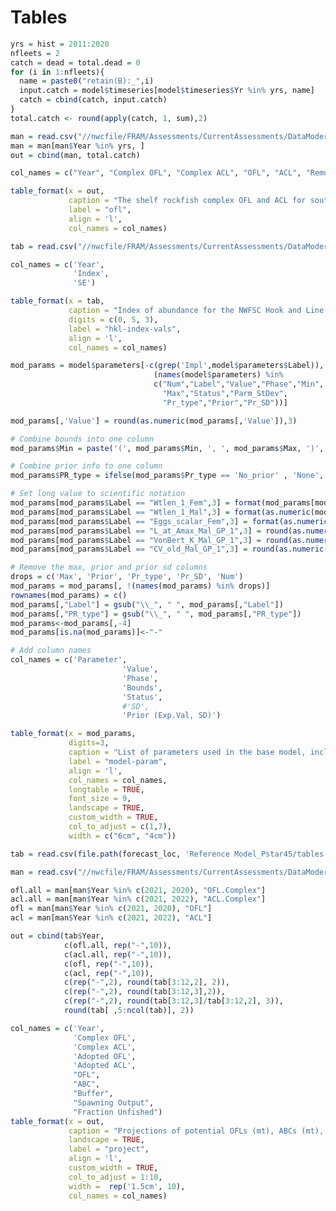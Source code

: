 \clearpage
# Tables

<!-- ======================================================= -->
<!-- ***************    Catches      *********************** --> 
<!-- ======================================================= -->

\include{tex_tables/Catches_All_Years.tex}

\newpage

```r
yrs = hist = 2011:2020
nfleets = 2
catch = dead = total.dead = 0
for (i in 1:nfleets){
  name = paste0("retain(B):_",i)
  input.catch = model$timeseries[model$timeseries$Yr %in% yrs, name]
  catch = cbind(catch, input.catch)
}
total.catch <- round(apply(catch, 1, sum),2)

man = read.csv("//nwcfile/FRAM/Assessments/CurrentAssessments/DataModerate_2021/Squarespot_Rockfish/management/squarespot_south.csv")
man = man[man$Year %in% yrs, ]
out = cbind(man, total.catch)

col_names = c("Year", "Complex OFL", "Complex ACL", "OFL", "ACL", "Removals")

table_format(x = out,
             caption = "The shelf rockfish complex OFL and ACL for south of 40.10 Latitude N., the squarespot rockfish specific OFL and ACL, and removals",
             label = "ofl",
             align = 'l',
             col_names = col_names)
```



<!-- ======================================================= -->
<!-- ***************       Data      *********************** --> 
<!-- ======================================================= -->
\include{tex_tables/squarespot_PacFIN_Length_Samples.tex}

\newpage

\include{tex_tables/rec_length_SampleSize.tex}

\newpage

\include{tex_tables/hkl_length_SampleSize.tex}

\newpage


```r
tab = read.csv("//nwcfile/FRAM/Assessments/CurrentAssessments/DataModerate_2021/Squarespot_Rockfish/data/Hook Line Data/forSS/hkl_index_for_doc.csv")

col_names = c('Year',
              'Index',
              'SE')

table_format(x = tab,
             caption = "Index of abundance for the NWFSC Hook and Line survey.",
             digits = c(0, 5, 3),
             label = "hkl-index-vals",
             align = 'l',
             col_names = col_names)

```

\newpage

\include{tex_tables/wcgbts_length_samples.tex}

\newpage

\include{tex_tables/tri_length_samples.tex}

\newpage

\include{tex_tables/age_samples_by_sex_source.tex}

\newpage


<!-- ======================================================= -->
<!-- ***************    Biology      *********************** --> 
<!-- ======================================================= -->



<!-- ======================================================= -->
<!-- ***********   Model Parameters     ******************** --> 
<!-- ======================================================= -->

```r

mod_params = model$parameters[-c(grep('Impl',model$parameters$Label)),
                                (names(model$parameters) %in%
                                c("Num","Label","Value","Phase","Min",
                                  "Max","Status","Parm_StDev",
                                  "Pr_type","Prior","Pr_SD"))] 

mod_params[,'Value'] = round(as.numeric(mod_params[,'Value']),3)                                 

# Combine bounds into one column
mod_params$Min = paste('(', mod_params$Min, ', ', mod_params$Max, ')', sep='')

# Combine prior info to one column
mod_params$PR_type = ifelse(mod_params$Pr_type == 'No_prior' , 'None', paste(mod_params$Pr_type,' (', mod_params$Prior,  ', ', mod_params$Pr_SD, ')', sep = ''))

# Set long value to scientific notation
mod_params[mod_params$Label == "Wtlen_1_Fem",3] = format(mod_params[mod_params$Label == "Wtlen_1_Fem",3], scientific = TRUE)
mod_params[mod_params$Label == "Wtlen_1_Mal",3] = format(as.numeric(mod_params[mod_params$Label == "Wtlen_1_Mal",3]), scientific = TRUE)
mod_params[mod_params$Label == "Eggs_scalar_Fem",3] = format(as.numeric(mod_params[mod_params$Label == "Eggs_scalar_Fem",3]), scientific = TRUE)
mod_params[mod_params$Label == "L_at_Amax_Mal_GP_1",3] = round(as.numeric(mod_params[mod_params$Label == "L_at_Amax_Mal_GP_1",3]), 4)
mod_params[mod_params$Label == "VonBert_K_Mal_GP_1",3] = round(as.numeric(mod_params[mod_params$Label == "VonBert_K_Mal_GP_1",3]), 3)
mod_params[mod_params$Label == "CV_old_Mal_GP_1",3] = round(as.numeric(mod_params[mod_params$Label == "CV_old_Mal_GP_1",3]), 3)

# Remove the max, prior and prior sd columns
drops = c('Max', 'Prior', 'Pr_type', 'Pr_SD', 'Num')
mod_params = mod_params[, !(names(mod_params) %in% drops)]
rownames(mod_params) = c()
mod_params[,"Label"] = gsub("\\_", " ", mod_params[,"Label"])
mod_params[,"PR_type"] = gsub("\\_", " ", mod_params[,"PR_type"])
mod_params<-mod_params[,-4]
mod_params[is.na(mod_params)]<-"-"

# Add column names
col_names = c('Parameter',
                         'Value',
                         'Phase',
                         'Bounds',
                         'Status',
                         #'SD',
                         'Prior (Exp.Val, SD)')

table_format(x = mod_params,
             digits=3,
             caption = "List of parameters used in the base model, including estimated values and standard deviations (SD), bounds (minimum and maximum), estimation phase (negative values not estimated), status (indicates if parameters are near bounds), and prior type information (mean and SD).",
             label = "model-param",
             align = 'l',
             col_names = col_names,
             longtable = TRUE,
             font_size = 9,
             landscape = TRUE,
             custom_width = TRUE,
             col_to_adjust = c(1,7), 
             width = c("6cm", "4cm"))                         

```

<!-- ======================================================= -->
<!-- ***********    Like Contributions  ******************** --> 
<!-- ======================================================= -->

\include{tex_tables/likelihoods.tex}

<!-- ======================================================= -->
<!-- ***********       Time Series      ******************** --> 
<!-- ======================================================= -->

\include{tex_tables/TimeSeries.tex}

\newpage


<!-- ======================================================= -->
<!-- ****************     Sensitivities      *************** --> 
<!-- ======================================================= -->

\include{tex_tables/data_sensis.tex}

\include{tex_tables/modspec_LH_sensis.tex}

\include{tex_tables/modspec_RecMisc_sensis.tex}

\newpage

<!-- ======================================================= -->
<!-- ****************  Reference Points  ******************* --> 
<!-- ======================================================= -->

\include{tex_tables/e_ReferencePoints_ES.tex}

\newpage

<!-- ======================================================= -->
<!-- **************      Management          *************** --> 
<!-- ======================================================= -->


```r
tab = read.csv(file.path(forecast_loc, 'Reference Model_Pstar45/tables', 'g_Projections_ES.csv'))

man = read.csv("//nwcfile/FRAM/Assessments/CurrentAssessments/DataModerate_2021/Squarespot_Rockfish/management/squarespot_south.csv")

ofl.all = man[man$Year %in% c(2021, 2020), "OFL.Complex"] 
acl.all = man[man$Year %in% c(2021, 2022), "ACL.Complex"]
ofl = man[man$Year %in% c(2021, 2020), "OFL"] 
acl = man[man$Year %in% c(2021, 2022), "ACL"]

out = cbind(tab$Year,
            c(ofl.all, rep("-",10)),
            c(acl.all, rep("-",10)),
            c(ofl, rep("-",10)),
            c(acl, rep("-",10)),
            c(rep("-",2), round(tab[3:12,2], 2)),
            c(rep("-",2), round(tab[3:12,3],2)),
            c(rep("-",2), round(tab[3:12,3]/tab[3:12,2], 3)),
            round(tab[ ,5:ncol(tab)], 2))

col_names = c('Year',
              'Complex OFL',
              'Complex ACL',
              'Adopted OFL',
              'Adopted ACL',
              "OFL", 
              "ABC", 
              "Buffer",
              "Spawning Output",
              "Fraction Unfished")
table_format(x = out,
             caption = "Projections of potential OFLs (mt), ABCs (mt), estimated spawning output, and fraction unfished. The adopted OFL and ACL,for 2021 and 2022 reflect adopted management limits for the area South of 40.10 Latitude N.",
             landscape = TRUE,
             label = "project",
             align = 'l',
             custom_width = TRUE,
             col_to_adjust = 1:10,
             width =  rep('1.5cm', 10),
             col_names = col_names)
```
\newpage

\include{tex_tables/decision_table.tex}

\clearpage
